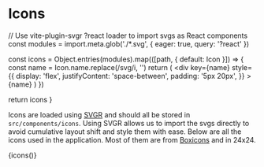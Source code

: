 
<Meta title="Icons" />

# Icons

  // Use vite-plugin-svgr ?react loader to import svgs as React components
  const modules = import.meta.glob('./*.svg', { eager: true, query: '?react' })

  const icons = Object.entries(modules).map(([path, { default: Icon }]) => {
    const name = Icon.name.replace(/svg/i, '')
    return (
      <div
        key={name}
        style={{
          display: 'flex',
          justifyContent: 'space-between',
          padding: '5px 20px',
        }}
      >
        {name}
        <Icon key={name} height={24} width={24} />
      </div>
    )
  })

  return icons
}

Icons are loaded using [SVGR](https://react-svgr.com/) and should all be stored in `src/components/icons`.
Using SVGR allows us to import the svgs directly to avoid cumulative layout shift and style them with ease.
Below are all the icons used in the application. Most of them are from [Boxicons](https://boxicons.com/) and in 24x24.

<div
  style={{
    display: 'grid',
    gridTemplateColumns: 'repeat(3, 1fr)',
    gap: '3rem',
  }}
>
  {icons()}
</div>
